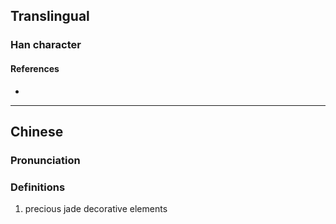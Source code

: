 {{also|𫞥}}
{{character info}}
==Translingual==

===Han character===
{{Han char|rn=96|rad=玉|as=07|sn=11|four=16180|canj=MGBUC|ids=⿰𤣩貝}}

====References====
* {{Han ref|kx=0732.180|dkj=21000|dj=1143.150|hdz=21116.020|uh=73FC|ud=29692|bh=D674|bd=54900}}

----

==Chinese==
{{zh-forms|s=𫞥}}

===Pronunciation===
{{zh-pron
|m=bèi
|c=bui3
|mc=
|oc=
|cat=
}}

===Definitions===
{{zh-hanzi}}

# precious jade decorative elements